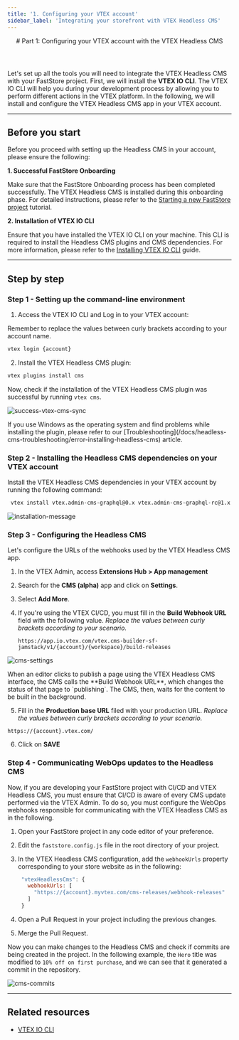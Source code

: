 ```yaml
---
title: '1. Configuring your VTEX account'
sidebar_label: 'Integrating your storefront with VTEX Headless CMS'
---
```



<header>
# Part 1: Configuring your VTEX account with the VTEX Headless CMS
</header>

Let's set up all the tools you will need to integrate the VTEX Headless CMS with your FastStore project. First, we will install the **VTEX IO CLI**. 
The VTEX IO CLI will help you during your development process by allowing you to perform different actions in the VTEX platform. In the following, we will install and configure the VTEX Headless CMS app in your VTEX account.

---

## Before you start

Before you proceed with setting up the Headless CMS in your account, please ensure the following:

**1. Successful FastStore Onboarding**

Make sure that the FastStore Onboarding process has been completed successfully. The VTEX Headless CMS is installed during this onboarding phase. For detailed instructions, please refer to the [Starting a new FastStore project](/docs/getting-started/1-faststore-onboarding/onboarding#step-1-setting-up-the-project) tutorial.

**2. Installation of VTEX IO CLI**

Ensure that you have installed the VTEX IO CLI on your machine. This CLI is required to install the Headless CMS plugins and CMS dependencies. For more information, please refer to the [Installing VTEX IO CLI](https://developers.vtex.com/vtex-developer-docs/docs/vtex-io-documentation-vtex-io-cli-install) guide.

---

## Step by step

### Step 1 - Setting up the command-line environment

1. Access the VTEX IO CLI and Log in to your VTEX account:

<Callout type="warning" emoji="⚠️">
  Remember to replace the values between curly brackets according to your account name.
</Callout>

  ```bash copy
  vtex login {account}
  ```

2. Install the VTEX Headless CMS plugin:

  ```bash copy 
  vtex plugins install cms
  ```

Now, check if the installation of the VTEX Headless CMS plugin was successful by running `vtex cms`.

![success-vtex-cms-sync](https://vtexhelp.vtexassets.com/assets/docs/src/faststore-vtex-cms___460365970fb39c94e300b9fbd497e17e.png)

<Callout type="warning" emoji="⚠️">
  If you use Windows as the operating system and find problems while installing the plugin, please refer to our [Troubleshooting](/docs/headless-cms-troubleshooting/error-installing-headless-cms) article.
</Callout>


### Step 2 - Installing the Headless CMS dependencies on your VTEX account

Install the VTEX Headless CMS dependencies in your VTEX account by running the following command:

```bash copy
 vtex install vtex.admin-cms-graphql@0.x vtex.admin-cms-graphql-rc@1.x 
```
![installation-message](https://vtexhelp.vtexassets.com/assets/docs/src/cms-installing-dependencies___ad0f763129cfef77d56b4fdaba54be98.png)

### Step 3 - Configuring the Headless CMS

Let's configure the URLs of the webhooks used by the VTEX Headless CMS app.

1. In the VTEX Admin, access **Extensions Hub > App management**
2. Search for the **CMS (alpha)** app and click on **Settings**.
3. Select **Add More**.
4. If you're using the VTEX CI/CD, you must fill in the **Build Webhook URL** field with the following value. _Replace the values between curly brackets according to your scenario._

   ```
   https://app.io.vtex.com/vtex.cms-builder-sf-jamstack/v1/{account}/{workspace}/build-releases
   ```
![cms-settings](https://vtexhelp.vtexassets.com/assets/docs/src/cms-alpha-settings___5ec952c685b0e9c70d47378e6718a0d1.png)

<Callout type="info" emoji=" ℹ️ ">
  When an editor clicks to publish a page using the VTEX Headless CMS interface, the CMS calls the **Build Webhook URL**, which changes the status of that page to `publishing`. The CMS, then, waits for the content to be built in the background.
</Callout>


5. Fill in the **Production base URL** filed with your production URL. _Replace the values between curly brackets according to your scenario._

``` 
https://{account}.vtex.com/
```

6. Click on **SAVE**


### Step 4 - Communicating WebOps updates to the Headless CMS

Now, if you are developing your FastStore project with CI/CD and VTEX Headless CMS, you must ensure that CI/CD is aware of every CMS update performed via the VTEX Admin. To do so, you must configure the WebOps webhooks responsible for communicating with the VTEX Headless CMS as in the following.

1. Open your FastStore project in any code editor of your preference.
2. Edit the `faststore.config.js` file in the root directory of your project.
3. In the VTEX Headless CMS configuration, add the `webhookUrls` property corresponding to your store website as in the following:

   ```js filename="faststore.config.js" copy
    "vtexHeadlessCms": {
      webhookUrls: [
        "https://{account}.myvtex.com/cms-releases/webhook-releases"
      ]
    }
   ```

4. Open a Pull Request in your project including the previous changes.
5. Merge the Pull Request.

Now you can make changes to the Headless CMS and check if commits are being created in the project. In the following example, the `Hero` title was modified to `10% off on first purchase`, and we can see that it generated a commit in the repository.

![cms-commits](https://vtexhelp.vtexassets.com/assets/docs/src/cms-example-commits___7bb21be1504033098122feb013667b49.png)


---

## Related resources

- [VTEX IO CLI](https://developers.vtex.com/vtex-developer-docs/docs/vtex-io-documentation-vtex-io-cli-installation-and-command-reference)
